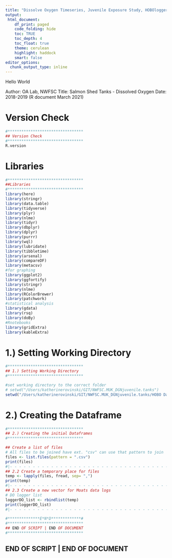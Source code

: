 ```yaml
---
title: "Dissolve Oxygen Timeseries, Juvenile Exposure Study, HOBOlogger Data Import"
output:
 html_document:
    df_print: paged
    code_folding: hide
    toc: TRUE
    toc_depth: 4
    toc_float: true
    theme: cerulean
    highlight: haddock
    smart: false
editor_options: 
  chunk_output_type: inline
---
```



Hello World

Author: OA Lab, NWFSC
Title: Salmon Shed Tanks - Dissolved Oxygen
Date: 2018-2019 (R document March 2021)


# Version Check
```r
#*********************************
## Version Check
#********************************* 
R.version

```



# Libraries
```r
#*********************************
##Libraries
#********************************* 
library(here)
library(stringr)
library(data.table)
library(tidyverse)
library(plyr)
library(nlme)
library(tidyr)
library(dbplyr)
library(dplyr)
library(purrr)
library(wql)
library(lubridate)
library(tibbletime)
library(arsenal)
library(compareDF)
library(metacsv)
#for graphing
library(ggplot2)
library(ggfortify)
library(stringr)
library(nlme)
library(RColorBrewer)
library(patchwork)
#statistical analysis
library(gdata)
library(rsq)
library(doBy)
#Rnotebooks 
library(gridExtra)
library(kableExtra)

```




# 1.) Setting Working Directory
```r
#*********************************
## 1.) Setting Working Directory
#*********************************

#set working directory to the correct folder
# setwd("/Users/katherinerovinski/GIT/NWFSC.MUK_DGNjuvenile.tanks")
setwd("/Users/katherinerovinski/GIT/NWFSC.MUK_DGNjuvenile.tanks/HOBO Data/logger_DOprobe")

```



# 2.) Creating the Dataframe
```r

#*********************************
## 2.) Creating the initial Dataframes
#*********************************

## Create a list of files 
# All files to be joined have ext. "csv" can use that pattern to join 
files <- list.files(pattern = ".csv")
print(files)
#|- - - - - - - - - - - - - - - - - - - - - - - - - - - - - - - - - - - - - - - - - |
## 2.2 Create a temporary place for files 
temp <- lapply(files, fread, sep= ",")
print(temp)
#|- - - - - - - - - - - - - - - - - - - - - - - - - - - - - - - - - - - - - - - - - |
## 2.3 Create a new vector for Moats data logs 
# DO logger list
loggerDO_list <- rbindlist(temp)
print(loggerDO_list)
#|- - - - - - - - - - - - - - - - - - - - - - - - - - - - - - - - - - - - - - - - - |


```











```r
#**************E*N*D*************# 
#*********************************
## END OF SCRIPT | END OF DOCUMENT 
#*********************************
```


## END OF SCRIPT | END OF DOCUMENT



















